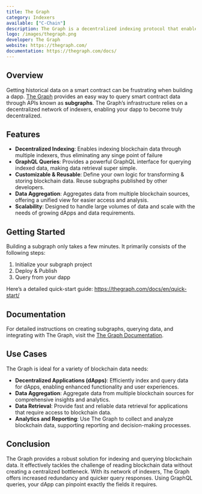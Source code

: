 ```yaml
---
title: The Graph
category: Indexers
available: ["C-Chain"]
description: The Graph is a decentralized indexing protocol that enables easy querying of blockchain data using GraphQL.
logo: /images/thegraph.png
developer: The Graph
website: https://thegraph.com/
documentation: https://thegraph.com/docs/
---
```


## Overview

Getting historical data on a smart contract can be frustrating when building a dapp. [The Graph](https://thegraph.com/) provides an easy way to query smart contract data through APIs known as **subgraphs**. The Graph’s infrastructure relies on a decentralized network of indexers, enabling your dapp to become truly decentralized.


## Features

- **Decentralized Indexing**: Enables indexing blockchain data through multiple indexers, thus eliminating any singe point of failure
- **GraphQL Queries**: Provides a powerful GraphQL interface for querying indexed data, making data retrieval super simple.
- **Customizable & Reusable**: Define your own logic for transforming & storing blockchain data. Reuse subgraphs published by other developers.
- **Data Aggregation**: Aggregates data from multiple blockchain sources, offering a unified view for easier access and analysis.
- **Scalability**: Designed to handle large volumes of data and scale with the needs of growing dApps and data requirements.


## Getting Started

Building a subgraph only takes a few minutes. It primarily consists of the following steps:

1. Initialize your subgraph project
2. Deploy & Publish
3. Query from your dapp

Here’s a detailed quick-start guide:
https://thegraph.com/docs/en/quick-start/



## Documentation

For detailed instructions on creating subgraphs, querying data, and integrating with The Graph, visit the [The Graph Documentation](https://thegraph.com/docs/).


## Use Cases

The Graph is ideal for a variety of blockchain data needs:

- **Decentralized Applications (dApps)**: Efficiently index and query data for dApps, enabling enhanced functionality and user experiences.
- **Data Aggregation**: Aggregate data from multiple blockchain sources for comprehensive insights and analytics.
- **Data Retrieval**: Provide fast and reliable data retrieval for applications that require access to blockchain data.
- **Analytics and Reporting**: Use The Graph to collect and analyze blockchain data, supporting reporting and decision-making processes.

## Conclusion

The Graph provides a robust solution for indexing and querying blockchain data. It effectively tackles the challenge of reading blockchain data without creating a centralized bottleneck. With its network of indexers, The Graph offers increased redundancy and quicker query responses. Using GraphQL queries, your dApp can pinpoint exactly the fields it requires.

